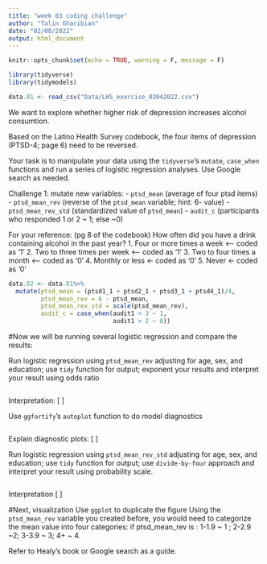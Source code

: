 ```yaml
---
title: "week 03 coding challenge"
author: "Talin Gharibian"
date: "02/08/2022"
output: html_document
---
```


```r
knitr::opts_chunk$set(echo = TRUE, warning = F, message = F)
```


```r
library(tidyverse)
library(tidymodels)
```


```r
data.01 <- read_csv("Data/LHS_exercise_02042022.csv")

```

We want to explore whether higher risk of depression increases alcohol consumtion. 

Based on the Latino Health Survey codebook, the four items of depression (PTSD-4; page 6) need to be reversed.

Your task is to manipulate your data using the `tidyverse`'s `mutate`, `case_when` functions and run a series of logistic regression analyses. Use Google search as needed.

Challenge 1: mutate new variables: 
- `ptsd_mean` (average of four ptsd items)
- `ptsd_mean_rev` (reverse of the `ptsd_mean` variable; hint: 6- value)
- `ptsd_mean_rev_std` (standardized value of `ptsd_mean`)
- `audit_c` (participants who responded 1 or 2 ~ 1; else ~0)

For your reference: (pg 8 of the codebook)
How often did you have a drink containing alcohol in the past year? 
1. Four or more times a week <-- coded as '1' 
2. Two to three times per week <-- coded as '1'
3. Two to four times a month <-- coded as '0'
4. Monthly or less <- coded as '0'
5. Never <- coded as '0'

```r
data.02 <- data.01%>%
  mutate(ptsd_mean = (ptsd1_1 + ptsd2_1 + ptsd3_1 + ptsd4_1)/4,
         ptsd_mean_rev = 6 - ptsd_mean,
         ptsd_mean_rev_std = scale(ptsd_mean_rev),
         audit_c = case_when(audit1 < 3 ~ 1,
                             audit1 > 2 ~ 0))
```


#Now we will be running several logistic regression and compare the results:

Run logistic regression using `ptsd_mean_rev` adjusting for age, sex, and education; use `tidy` function for output; exponent your results and interpret your result using odds ratio
```r

```

Interpretation: 
[ ]

Use `ggfortify`'s `autoplot` function to do model diagnostics
```r

```

Explain diagnostic plots:
[ ]



Run logistic regression using `ptsd_mean_rev_std` adjusting for age, sex, and education; use `tidy` function for output; use `divide-by-four` approach and interpret your result using probability scale. 
```r

```
Interpretation
[ ]



#Next, visualization
Use `ggplot` to duplicate the figure
Using the `ptsd_mean_rev` variable you created before, you would need to categorize the mean value into four categories: 
if ptsd_mean_rev is :
1-1.9 ~ 1 ; 
2-2.9 ~2; 
3-3.9 ~ 3; 
4+ ~ 4. 

Refer to Healy's book or Google search as a guide. 

```r

```

